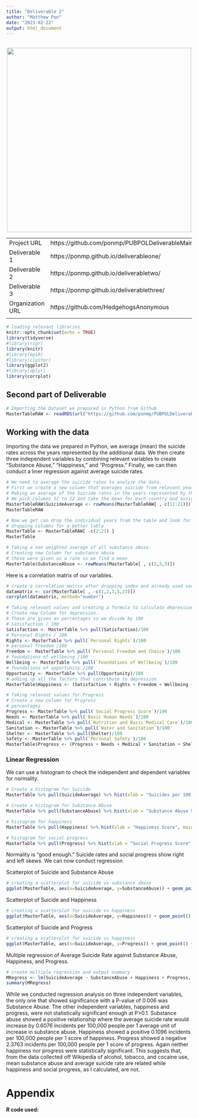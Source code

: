 ```yaml
---
title: "Deliverable 2"
author: "Matthew Pon"
date: "2023-02-22"
output: html_document
---
```

<br> 
<center><img src="https://hengeofthehedge.ddns.net/index.php/apps/theming/icon?v=98fbc42f" width="500"></center>

|                        |                  |
| ---------------------- | ---------------- |
| Project URL            | https://github.com/ponmp/PUBPOLDeliverableMain |
| Deliverable 1          | https://ponmp.github.io/deliverableone/ |
| Deliverable 2          | https://ponmp.github.io/deliverabletwo/ |
| Deliverable 3          | https://ponmp.github.io/deliverablethree/ |
| Organization URL       | https://github.com/HedgehogsAnonymous           |
|                        |                  |

```r
# loading relevant libraries
knitr::opts_chunk$set(echo = TRUE)
library(tidyverse)
#library(rigr)
library(knitr)
#library(epiR)
#library(cluster)
library(ggplot2)
#library(dplyr)
library(corrplot)
```

## Second part of Deliverable

```r
# Importing the Dataset we prepared in Python from Github
MasterTableRAW <- readRDS(url("https://github.com/ponmp/PUBPOLDeliverableMain/raw/main/MasterTable.RDS","rb"))
```

## Working with the data
Importing the data we prepared in Python, we average (mean) the suicide rates across the years represented by the additional data. We then create three independent variables by combining relevant variables to create "Substance Abuse," "Happiness," and "Progress." Finally, we can then conduct a liner regression against average suicide rates.

```r
# We need to average the suicide rates to analyze the data.
# First we create a new column that averages suicide from relevant years. The years should match the range the other data was recorded from.
# Making an average of the Suicide rates in the years represented by the other data as a new column
# We pick columns 12 to 22 and take the mean for each country and assign the mean to a new column called SuicideAverage
MasterTableRAW$SuicideAverage <- rowMeans(MasterTableRAW[ , c(11:21)])
MasterTableRAW
```

```r
# Now we get can drop the individual years from the table and look for trends in the data.
# dropping columns for a better table
MasterTable <- MasterTableRAW[ -c(2:21) ]
MasterTable
```

```r
# Taking a non weighted average of all substance abuse.
# Creating new Column for substance abuse
# these were given as a rate so we find a mean
MasterTable$SubstanceAbuse <- rowMeans(MasterTable[ , c(2,3,5)])
```
Here is a correlation matrix of our variables. 
```r
# create a correlation matrix after dropping index and already used variables
datamatrix <- cor(MasterTable[ , -c(1,2,3,5,23)])
corrplot(datamatrix, method="number")
```
```r
# Taking relevant values and creating a formula to calculate depression.
# Create new Column for depression.
# These are given as percentages so we divide by 100
# Satisfaction / 100
Satisfaction <- MasterTable %>% pull(Satisfaction)/100
# Personal Rights / 100
Rights <- MasterTable %>% pull(`Personal Rights`)/100
# personal freedom /100
Freedom <- MasterTable %>% pull(`Personal Freedom and Choice`)/100
# foundations of wellbeing /100
Wellbeing <- MasterTable %>% pull(`Foundations of Wellbeing`)/100
# foundations of opportunity /100
Opportunity <- MasterTable %>% pull(Opportunity)/100
# adding up all the factors that contribute to depression
MasterTable$Happiness <- (Satisfaction + Rights + Freedom + Wellbeing + Opportunity)
```

```r
# Taking relevant values for Progress
# Create a new column for Progress
# percentages
Progress <- MasterTable %>% pull(`Social Progress Score`)/100
Needs <- MasterTable %>% pull(`Basic Human Needs`)/100
Medical <- MasterTable %>% pull(`Nutrition and Basic Medical Care`)/100
Sanitation <- MasterTable %>% pull(`Water and Sanitation`)/100
Shelter <- MasterTable %>% pull(Shelter)/100
Safety <- MasterTable %>% pull(`Personal Safety`)/100
MasterTable$Progress <- (Progress + Needs + Medical + Sanitation + Shelter + Safety)
```

### Linear Regression

We can use a histogram to check the independent and dependent variables for normality.

```r
# Create a histogram for Suicide
MasterTable %>% pull(SuicideAverage) %>% hist(xlab = "Suicides per 100,000 people", main = "Histogram of Suicide Rates")
```

```r
# Create a histogram for Substance Abuse
MasterTable %>% pull(SubstanceAbuse) %>% hist(xlab = "Substance Abuse Score", main = "Histogram of Substance Abuse")
```

```r
# histogram for happiness
MasterTable %>% pull(Happiness) %>% hist(xlab = "Happiness Score", main = "Histogram of Happiness Scores")
```

```r
# histogram for social progress
MasterTable %>% pull(Progress) %>% hist(xlab = "Social Progress Score", main = "Histogram of Social Progress Scores")
```

Normality is "good enough." Suicide rates and social progress show right and left skews.
We can now conduct regression

Scatterplot of Suicide and Substance Abuse
```r
# creating a scatterplot for suicide vs substance abuse
ggplot(MasterTable, aes(x=SuicideAverage, y=SubstanceAbuse)) + geom_point() + geom_smooth(method=lm, se=FALSE)
```

Scatterplot of Suicide and Happiness
```r
# creating a scatterplot for suicide vs happiness
ggplot(MasterTable, aes(x=SuicideAverage, y=Happiness)) + geom_point() + geom_smooth(method=lm, se=FALSE)
```

Scatterplot of Suicide and Progress
```r
# creating a scatterplot for suicide vs happiness
ggplot(MasterTable, aes(x=SuicideAverage, y=Progress)) + geom_point() + geom_smooth(method=lm, se=FALSE)
```

Multiple regression of Average Suicide Rate against Substance Abuse, Happiness, and Progress.
```r
# create multiple regression and output summary
MRegress <- lm(SuicideAverage ~ SubstanceAbuse + Happiness + Progress, data = MasterTable)
summary(MRegress)
```

While we conducted regression analysis on three independent variables, the only one that showed significance with a P-value of 0.006 was Substance Abuse. The other independent variables, happiness and progress, were not statistically significant enough at P>0.1. Substance abuse showed a positive relationship where the average suicide rate would increase by 0.6076 incidents per 100,000 people per 1 average unit of increase in substance abuse. Happiness showed a positive 0.1096 incidents per 100,000 people per 1 score of happiness. Progress showed a negative 2.3763 incidents per 100,000 people per 1 score of progress. Again neither happiness nor progress were statistically significant. This suggests that, from the data collected off Wikipedia of alcohol, tobacco, and cocaine use, mean substance abuse and average suicide rate are related while happiness and social progress, as I calculated, are not.

# Appendix

**R code used:**
```r
```

